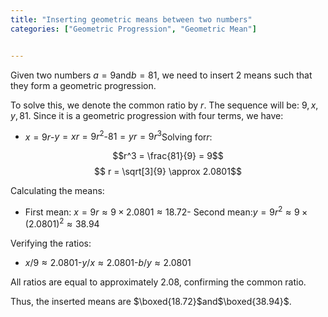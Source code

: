 ```yaml
---
title: "Inserting geometric means between two numbers"
categories: ["Geometric Progression", "Geometric Mean"]


---
```




Given two numbers $a = 9$and$b = 81$, we need to insert 2 means such that they form a geometric progression. 

To solve this, we denote the common ratio by $r$. The sequence will be: $9, x, y, 81$. Since it is a geometric progression with four terms, we have:

- $x = 9r$-$y = xr = 9r^2$-$81 = yr = 9r^3$Solving for$r$:

$$r^3 = \frac{81}{9} = 9$$$$ r = \sqrt[3]{9} \approx 2.0801$$

Calculating the means:

- First mean: $x = 9r \approx 9 \times 2.0801 \approx 18.72$- Second mean:$y = 9r^2 \approx 9 \times (2.0801)^2 \approx 38.94$

Verifying the ratios:

- $x/9 \approx 2.0801$-$y/x \approx 2.0801$-$b/y \approx 2.0801$

All ratios are equal to approximately 2.08, confirming the common ratio.

Thus, the inserted means are $\boxed{18.72}$and$\boxed{38.94}$.
